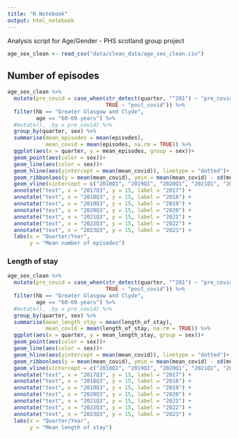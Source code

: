```yaml
---
title: "R Notebook"
output: html_notebook
---
```


Analysis script for Age/Gender - PHS scotland group project

```r
age_sex_clean <- read_csv("data/clean_data/age_sex_clean.csv")
```
## Number of episodes

```r
age_sex_clean %>% 
  mutate(pre_covid = case_when(str_detect(quarter, "^201") ~ "pre_covid",
                               TRUE ~ "post_covid")) %>% 
  filter(hb == "Greater Glasgow and Clyde",
         age == "60-69 years") %>% 
  #mutate(), .by = pre_covid) %>% 
  group_by(quarter, sex) %>% 
  summarise(mean_episodes = mean(episodes),
            mean_covid = mean(episodes, na.rm = TRUE)) %>% 
  ggplot(aes(x = quarter, y = mean_episodes, group = sex))+
  geom_point(aes(color = sex))+
  geom_line(aes(color = sex))+
  geom_hline(aes(yintercept = mean(mean_covid)), linetype = "dotted")+
  geom_ribbon(aes(y = mean(mean_covid), ymin = mean(mean_covid) - sd(mean_covid), ymax = mean(mean_covid) + sd(mean_covid)), alpha = 0.1) +
  geom_vline(xintercept = c("2018Q1", "2019Q1", "2020Q1", "2021Q1", "2022Q1", "2023Q" ), linetype = 'dashed') +
  annotate("text", x = "2017Q3", y = 15, label = "2017") +
  annotate("text", x = "2018Q3", y = 15, label = "2018") +
  annotate("text", x = "2019Q3", y = 15, label = "2019") +
  annotate("text", x = "2020Q3", y = 15, label = "2020") +
  annotate("text", x = "2021Q3", y = 15, label = "2021") +
  annotate("text", x = "2022Q3", y = 15, label = "2022") +
  annotate("text", x = "2023Q3", y = 15, label = "2023") +
  labs(x = "Quarter/Year",
       y = "Mean number of episodes")
```
### Length of stay

```r
age_sex_clean %>% 
  mutate(pre_covid = case_when(str_detect(quarter, "^201") ~ "pre_covid",
                               TRUE ~ "post_covid")) %>% 
  filter(hb == "Greater Glasgow and Clyde",
         age == "60-69 years") %>% 
  #mutate(), .by = pre_covid) %>% 
  group_by(quarter, sex) %>% 
  summarise(mean_length_stay = mean(length_of_stay),
            mean_covid = mean(length_of_stay, na.rm = TRUE)) %>% 
  ggplot(aes(x = quarter, y = mean_length_stay, group = sex))+
  geom_point(aes(color = sex))+
  geom_line(aes(color = sex))+
  geom_hline(aes(yintercept = mean(mean_covid)), linetype = "dotted")+
  geom_ribbon(aes(y = mean(mean_covid), ymin = mean(mean_covid) - sd(mean_covid), ymax = mean(mean_covid) + sd(mean_covid)), alpha = 0.2) +
  geom_vline(xintercept = c("2018Q1", "2019Q1", "2020Q1", "2021Q1", "2022Q1", "2023Q" ), linetype = 'dashed') +
  annotate("text", x = "2017Q3", y = 15, label = "2017") +
  annotate("text", x = "2018Q3", y = 15, label = "2018") +
  annotate("text", x = "2019Q3", y = 15, label = "2019") +
  annotate("text", x = "2020Q3", y = 15, label = "2020") +
  annotate("text", x = "2021Q3", y = 15, label = "2021") +
  annotate("text", x = "2022Q3", y = 15, label = "2022") +
  annotate("text", x = "2023Q3", y = 15, label = "2023") +
  labs(x = "Quarter/Year",
       y = "Mean length of stay")
```

